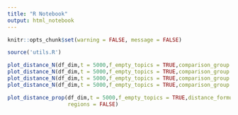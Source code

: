 ```yaml
---
title: "R Notebook"
output: html_notebook
---
```



```r
knitr::opts_chunk$set(warning = FALSE, message = FALSE)

source('utils.R')
```


```r
plot_distance_N(df_dim,t = 5000,f_empty_topics = TRUE,comparison_group = 'pairs',distance_formula = 'cosine', plotly = TRUE)
plot_distance_N(df_dim,t = 5000,f_empty_topics = TRUE,comparison_group = 'pairs',distance_formula = 'kullback-leibler', plotly = TRUE)
plot_distance_N(df_dim,t = 5000,f_empty_topics = TRUE,comparison_group = 'diff',distance_formula = 'cosine', plotly = TRUE)
plot_distance_N(df_dim,t = 5000,f_empty_topics = TRUE,comparison_group = 'diff',distance_formula = 'kullback-leibler', plotly = TRUE)
```


```r
plot_distance_prop(df_dim,t = 5000,f_empty_topics = TRUE,distance_formula = 'kullback-leibler', plotly = TRUE,
                   regions = FALSE)
```

